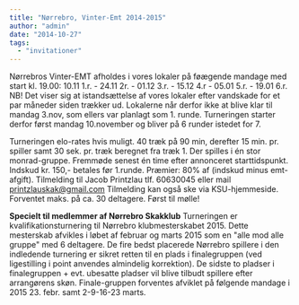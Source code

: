 ```yaml
---
title: "Nørrebro, Vinter-Emt 2014-2015"
author: "admin"
date: "2014-10-27"
tags: 
  - "invitationer"
---
```


Nørrebros Vinter-EMT afholdes i vores lokaler på føægende mandage med start kl. 19.00: 10.11 1.r. - 24.11 2r. - 01.12 3.r. - 15.12 4.r - 05.01 5.r. - 19.01 6.r. NB! Det viser sig at istandsættelse af vores lokaler efter vandskade for et par måneder siden trækker ud. Lokalerne når derfor ikke at blive klar til mandag 3.nov, som ellers var planlagt som 1. runde. Turneringen starter derfor først mandag 10.november og bliver på 6 runder istedet for 7.

Turneringen elo-rates hvis muligt. 40 træk på 90 min, derefter 15 min. pr. spiller samt 30 sek. pr. træk beregnet fra træk 1. Der spilles i én stor monrad-gruppe. Fremmøde senest én time efter annonceret starttidspunkt. Indskud kr. 150,- betales før 1.runde. Præmier: 80% af (indskud minus emt-afgift). Tilmelding til Jacob Printzlau tlf. 60630045 eller mail printzlauskak@gmail.com Tilmelding kan også ske via KSU-hjemmeside. Forventet maks. på ca. 30 deltagere. Først til mølle!

**Specielt til medlemmer af Nørrebro Skakklub** Turneringen er kvalifikationsturnering til Nørrebro klubmesterskabet 2015. Dette mesterskab afvikles i løbet af februar og marts 2015 som en "alle mod alle gruppe" med 6 deltagere. De fire bedst placerede Nørrebro spillere i den indledende turnering er sikret retten til en plads i finalegruppen (ved ligestilling i point anvendes almindelig korrektion). De sidste to pladser i finalegruppen + evt. ubesatte pladser vil blive tilbudt spillere efter arrangørens skøn. Finale-gruppen forventes afviklet på følgende mandage i 2015 23. febr. samt 2-9-16-23 marts.
